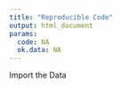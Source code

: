 ```yaml
---
title: "Reproducible Code"
output: html_document
params:
  code: NA
  ok.data: NA
---
```



Import the Data
```r
```





```r
```






